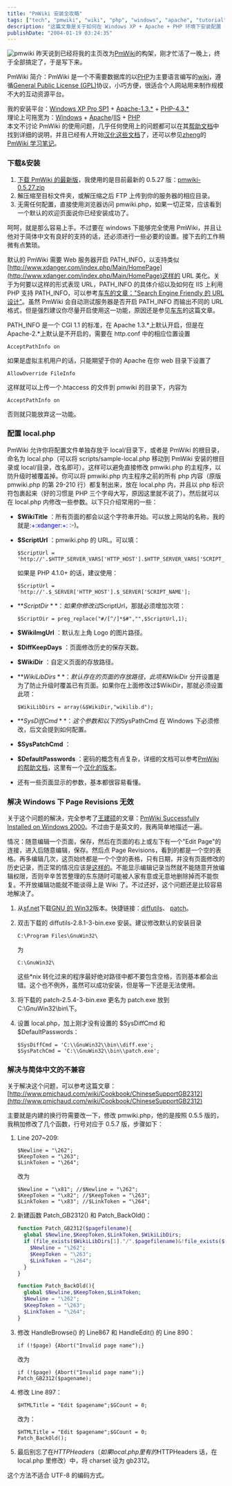 ---
title: "PmWiki 安装全攻略"
tags: ["tech", "pmwiki", "wiki", "php", "windows", "apache", "tutorial", "installation", "chinese support"]
description: "这篇文章是关于如何在 Windows XP + Apache + PHP 环境下安装配置 PmWiki 的详细教程，特别解决了 Windows 下的页面修订历史无效和中文支持问题。文章提供了从下载、安装、配置 local.php 到解决 Windows 特有问题的完整步骤，适合想要建立小型社区式 Wiki 的个人网站。"
publishDate: "2004-01-19 03:24:35"
---

![pmwiki](http://blog.xdanger.com/archives/pics/20040119a.gif) 昨天说到已经将我的主页改为[PmWiki](http://www.xdanger.com/index.php/PmWiki/PmWiki)的构架，刚才忙活了一晚上，终于全部搞定了，于是写下来。

PmWiki 简介：PmWiki 是一个不需要数据库的以[PHP](http://www.php.net/)为主要语言编写的[wiki](http://directory.google.com/Top/Computers/Software/Groupware/Wiki/)，遵循[General Public License (GPL)](http://www.gnu.org/copyleft/gpl.html)协议，小巧方便，很适合个人网站用来制作规模不大的互动资源平台。

我的安装平台：[Windows XP Pro SP1](http://www.microsoft.com/windowsxp/) + [Apache-1.3.*](http://www.apache.org/dyn/closer.cgi) + [PHP-4.3.*](http://cn2.php.net/get/php-4.3.4-Win32.zip/from/a/mirror)  
理论上可拖宽为：[Windows](http://www.microsoft.com/windows/) + [Apache](http://www.apache.org/)/[IIS](http://www.microsoft.com/iis/) + [PHP](http://www.php.net/)  
本文不讨论 PmWiki 的使用问题，几乎任何使用上的问题都可以在其[帮助文档](http://www.pmichaud.com/wiki/PmWiki/PmWiki)中找到详细的说明，并且已经有人开始[汉化这些文档](http://xemacs.cosoft.org.cn/pmwiki/pmwiki.php/PmWikiZhCnUtf8/PmWiki)了，还可以参见[zheng](http://blogs.51.net/)的[PmWiki 学习笔记](http://blogs.51.net/pmwiki/pmwiki.php/WikiLearning/WikiLearning)。

### 下载&安装

1. [下载 PmWiki 的最新版](http://www.pmichaud.com/pub/pmwiki/)，我使用的是目前最新的 0.5.27 版：[pmwiki-0.5.27.zip](http://www.pmichaud.com/pub/pmwiki/pmwiki-0.5.27.zip)
2. 解压缩至目标文件夹，或解压缩之后 FTP 上传到你的服务器的相应目录。
3. 无需任何配置，直接使用浏览器访问 pmwiki.php，如果一切正常，应该看到一个默认的欢迎页面说你已经安装成功了。

呵呵，就是那么容易上手。不过要在 windows 下能够完全使用 PmWiki，并且让他对于简体中文有良好的支持的话，还必须进行一些必要的设置。接下去的工作稍微有点繁琐。

默认的 PmWiki 需要 Web 服务器开启 PATH_INFO，以支持类似[http://www.xdanger.com/index.php/Main/HomePage](http://www.xdanger.com/index.php/Main/HomePage)这样的 URL 美化。关于为何要以这样的形式表现 URL，PATH_INFO 的具体介绍以及如何在 IIS 上利用 PHP 支持 PATH_INFO，可以参考[车东的文章："Search Engine Friendly 的 URL 设计"](http://www.chedong.com/tech/google_url.html)。虽然 PmWiki 会自动测试服务器是否开启 PATH_INFO 而输出不同的 URL 格式，但是强烈建议你尽量开启使用这一功能，原因还是参见[车东](http://www.chedong.com/)的这篇文章。

PATH_INFO 是一个 CGI 1.1 的标准，在 Apache 1.3.*上默认开启，但是在 Apache-2.*上默认是不开启的，需要在 http.conf 中的相应位置设置

```
AcceptPathInfo on
```

如果是虚拟主机用户的话，只能期望于你的 Apache 在你 web 目录下设置了

```
AllowOverride FileInfo
```

这样就可以上传一个.htaccess 的文件到 pmwiki 的目录下，内容为

```
AcceptPathInfo on
```

否则就只能放弃这一功能。

### 配置 local.php

PmWiki 允许你将配置文件单独存放于 local/目录下，或者是 PmWiki 的根目录，命名为 local.php（可以将 scripts/sample-local.php 移动到 PmWiki 安装的根目录或 local/目录，改名即可）。这样可以避免直接修改 pmwiki.php 的主程序，以防升级时被覆盖掉。你可以将 pmwiki.php 内主程序之前的所有 php 内容（原版 pmwiki.php 的第 29-210 行）都复制出来，放在 local.php 内，并且以 php 标识符<font color="#ff0000"><?PHP ?></font>包裹起来（好的习惯是 PHP 三个字母大写，原因这里就不说了）。然后就可以在 local.php 内修改一些参数。以下只介绍常用的一些：

- **$WikiTitle** ：所有页面的<title></title>都会以这个字符串开始。可以放上网站的名称，我的就是<font color="#0000ff">:+:xdanger:+:</font> :-)。
- **$ScriptUrl** ：pmwiki.php 的 URL。可以填：

  ```
  $ScriptUrl = 'http://'.$HTTP_SERVER_VARS['HTTP_HOST'].$HTTP_SERVER_VARS['SCRIPT_NAME'];
  ```

  如果是 PHP 4.1.0+ 的话，建议使用：

  ```
  $ScriptUrl = 'http://'.$_SERVER['HTTP_HOST'].$_SERVER['SCRIPT_NAME'];
  ```

- **$ScriptDir** ：如果你修改过$ScriptUrl，那就必须增加次项：

  ```
  $ScriptDir = preg_replace("#/[^/]*$#","",$ScriptUrl,1);
  ```

- **$WikiImgUrl** ：默认左上角 Logo 的图片路径。
- **$DiffKeepDays** ：页面修改历史的保存天数。
- **$WikiDir** ：自定义页面的存放路径。
- **$WikiLibDirs** ：默认存在的页面的存放路径，此项和$WikiDir 分开设置是为了防止升级时覆盖已有页面。如果你在上面修改过$WikiDir，那就必须设置此项：

  ```
  $WikiLibDirs = array(&$WikiDir,"wikilib.d");
  ```

- **$SysDiffCmd** ：这个参数和以下的$SysPathCmd 在 Windows 下必须修改，后文会提到如何配置。
- **$SysPatchCmd** ：
- **$DefaultPasswords** ：密码的概念有点复杂，详细的文档可以参考[PmWiki 的帮助文档](http://www.pmichaud.com/wiki/PmWiki/Passwords)，这里有一个[汉化的版本](http://xemacs.cosoft.org.cn/pmwiki/pmwiki.php/PmWikiZhCnUtf8/Passwords)。
- 还有一些页面显示的参数，基本都很容易看懂。

### 解决 Windows 下 Page Revisions 无效

关于这个问题的解决，完全参考了[王建硕](http://www.wangjianshuo.com/)的文章：[PmWiki Successfully Installed on Windows 2000](http://home.wangjianshuo.com/archives/20040103_pmwiki_successfully_installed_on_windows_2000.htm)。不过由于是英文的，我再简单地描述一遍。

情况：随意编辑一个页面，保存，然后在页面的右上或左下有一个"Edit Page"的连接，进入后随意编辑，保存。然后点 Page Revisions，看到的都是一个空的表格。再多编辑几次，这页始终都是一个个空的表格，只有日期，并没有页面修改的历史记录，而正常的情况应该是[这样的](http://www.pmichaud.com/wiki/PmWiki/PmWiki?action=diff)。不能显示编辑记录当然就不能随意开放编辑权限，否则辛辛苦苦整理的东东随时可能被人家有意或无意地删除掉而不能恢复。不开放编辑功能就不能谈得上是 Wiki 了。不过还好，这个问题还是比较容易地解决了。

1. 从[sf.net](http://sourceforge.net/)下载[GNU 的 Win32](http://sourceforge.net/projects/gnuwin32/)版本。快捷链接：[diffutils](http://prdownloads.sourceforge.net/sourceforge/gnuwin32/diffutils-2.8.1-3-bin.exe?use_mirror=aleron)、 [patch](http://umn.dl.sourceforge.net/sourceforge/gnuwin32/patch-2.5.4-3-bin.exe)。
2. 双击下载的 diffutils-2.8.1-3-bin.exe 安装。建议修改默认的安装目录

   ```
   C:\Program Files\GnuWin32\
   ```

   为

   ```
   C:\GnuWin32\
   ```

   这些*nix 转化过来的程序最好绝对路径中都不要包含空格，否则基本都会出错。这个也不例外，虽然可以成功安装，但是等一下还是无法使用。
3. 将下载的 patch-2.5.4-3-bin.exe 更名为 patch.exe 放到 C:\GnuWin32\bin\下。
4. 设置 local.php，加上刚才没有设置的 $SysDiffCmd 和 $DefaultPasswords：

   ```
   $SysDiffCmd = 'C:\\GnuWin32\\bin\\diff.exe';
   $SysPatchCmd = 'C:\\GnuWin32\\bin\\patch.exe';
   ```

### 解决与简体中文的不兼容

关于解决这个问题，可以参考这篇文章：[http://www.pmichaud.com/wiki/Cookbook/ChineseSupportGB2312](http://www.pmichaud.com/wiki/Cookbook/ChineseSupportGB2312)

主要就是内建的换行符需要改一下，修改 pmwiki.php，他的是按照 0.5.5 版的，我稍加修改了几个函数，行号对应于 0.5.7 版，步骤如下：

1. Line 207~209:

   ```
   $Newline = "\262";
   $KeepToken = "\263";
   $LinkToken = "\264";
   ```

   改为

   ```
   $Newline = "\x81"; //$Newline = "\262";
   $KeepToken = "\x82"; //$KeepToken = "\263";
   $LinkToken = "\x83"; //$LinkToken = "\264";
   ```

2. 新建函数 Patch_GB2312() 和 Patch_BackOld()：

   ```php
   function Patch_GB2312($pagefilename){
     global $Newline,$KeepToken,$LinkToken,$WikiLibDirs;
     if (file_exists($WikiLibDirs[1]."/".$pagefilename)&!file_exists($WikiLibDirs[0]."/".$pagefilename)){
       $Newline = "\262";
       $KeepToken = "\263";
       $LinkToken = "\264";
     }
   }
   
   function Patch_BackOld(){
     global $Newline,$KeepToken,$LinkToken;
     $Newline = "\262";
     $KeepToken = "\263";
     $LinkToken = "\264";
   }
   ```

3. 修改 HandleBrowse() 的 Line867 和 HandleEdit() 的 Line 890：

   ```
   if (!$page) {Abort("Invalid page name");}
   ```

   改为

   ```
   if (!$page) {Abort("Invalid page name");}
   Patch_GB2312($pagename);
   ```

4. 修改 Line 897：

   ```
   $HTMLTitle = "Edit $pagename";$GCount = 0;
   ```

   改为：

   ```
   $HTMLTitle = "Edit $pagename";$GCount = 0;
   Patch_BackOld();
   ```

5. 最后别忘了在$HTTPHeaders（如果 local.php 里有的$HTTPHeaders 话，在 local.php 里修改）中，将 charset 设为 gb2312。

这个方法不适合 UTF-8 的编码方式。
